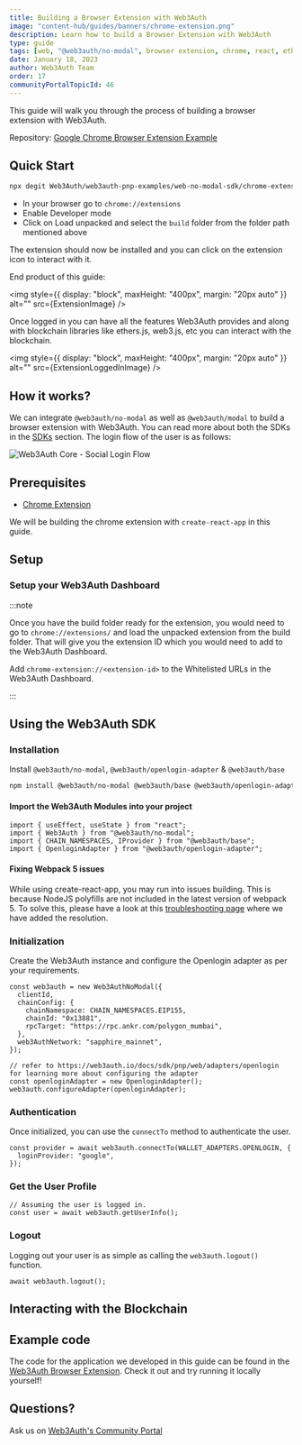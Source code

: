 ```yaml
---
title: Building a Browser Extension with Web3Auth
image: "content-hub/guides/banners/chrome-extension.png"
description: Learn how to build a Browser Extension with Web3Auth
type: guide
tags: [web, "@web3auth/no-modal", browser extension, chrome, react, ethereum]
date: January 18, 2023
author: Web3Auth Team
order: 17
communityPortalTopicId: 46
---
```



<SEO
  title="Building a Browser Extension with Web3Auth"
  description="Learn how to build a Browser Extension with Web3Auth"
  image="https://web3auth.io/docs/content-hub/guides/banners/chrome-extension.png"
  slug="/content-hub/guides/browser-extension"
/>

This guide will walk you through the process of building a browser extension with Web3Auth.

Repository:
[Google Chrome Browser Extension Example](https://github.com/Web3Auth/web3auth-pnp-examples/tree/main/web-no-modal-sdk/chrome-extension-no-modal-example)

## Quick Start

```bash
npx degit Web3Auth/web3auth-pnp-examples/web-no-modal-sdk/chrome-extension-no-modal-example w3a-chrome-extension-demo && cd w3a-chrome-extension-demo && npm install && npm run build
```

- In your browser go to `chrome://extensions`
- Enable Developer mode
- Click on Load unpacked and select the `build` folder from the folder path mentioned above

The extension should now be installed and you can click on the extension icon to interact with it.

End product of this guide:

<img style={{ display: "block", maxHeight: "400px", margin: "20px auto" }} alt="" src={ExtensionImage} />

Once logged in you can have all the features Web3Auth provides and along with blockchain libraries like ethers.js, web3.js, etc you can interact with
the blockchain.

<img style={{ display: "block", maxHeight: "400px", margin: "20px auto" }} alt="" src={ExtensionLoggedInImage} />

## How it works?

We can integrate `@web3auth/no-modal` as well as `@web3auth/modal` to build a browser extension with Web3Auth. You can read more about both the SDKs
in the [SDKs](/sdk/pnp/web) section. The login flow of the user is as follows:

![Web3Auth Core - Social Login Flow](/images/implicit-flow.svg)

## Prerequisites

<Web3AuthPrerequisites />

- [Chrome Extension](https://developer.chrome.com/docs/extensions/mv3/getstarted/)

We will be building the chrome extension with `create-react-app` in this guide.

## Setup

### Setup your Web3Auth Dashboard

<SetupWeb3AuthDashboard />

:::note

Once you have the build folder ready for the extension, you would need to go to `chrome://extensions/` and load the unpacked extension from the build
folder. That will give you the extension ID which you would need to add to the Web3Auth Dashboard.

Add `chrome-extension://<extension-id>` to the Whitelisted URLs in the Web3Auth Dashboard.

:::

## Using the Web3Auth SDK

### Installation

Install `@web3auth/no-modal`, `@web3auth/openlogin-adapter` & `@web3auth/base`

```bash npm2yarn
npm install @web3auth/no-modal @web3auth/base @web3auth/openlogin-adapter
```

#### Import the Web3Auth Modules into your project

```tsx title="src/App.tsx"
import { useEffect, useState } from "react";
import { Web3Auth } from "@web3auth/no-modal";
import { CHAIN_NAMESPACES, IProvider } from "@web3auth/base";
import { OpenloginAdapter } from "@web3auth/openlogin-adapter";
```

#### Fixing Webpack 5 issues

While using create-react-app, you may run into issues building. This is because NodeJS polyfills are not included in the latest version of webpack 5.
To solve this, please have a look at this [troubleshooting page](https://docs.web3auth.io/troubleshooting/webpack-issues) where we have added the
resolution.

### Initialization

Create the Web3Auth instance and configure the Openlogin adapter as per your requirements.

```tsx title="src/App.tsx"
const web3auth = new Web3AuthNoModal({
  clientId,
  chainConfig: {
    chainNamespace: CHAIN_NAMESPACES.EIP155,
    chainId: "0x13881",
    rpcTarget: "https://rpc.ankr.com/polygon_mumbai",
  },
  web3AuthNetwork: "sapphire_mainnet",
});

// refer to https://web3auth.io/docs/sdk/pnp/web/adapters/openlogin for learning more about configuring the adapter
const openloginAdapter = new OpenloginAdapter();
web3auth.configureAdapter(openloginAdapter);
```

### Authentication

Once initialized, you can use the `connectTo` method to authenticate the user.

```tsx
const provider = await web3auth.connectTo(WALLET_ADAPTERS.OPENLOGIN, {
  loginProvider: "google",
});
```

### Get the User Profile

```tsx
// Assuming the user is logged in.
const user = await web3auth.getUserInfo();
```

### Logout

Logging out your user is as simple as calling the `web3auth.logout()` function.

```tsx
await web3auth.logout();
```

## Interacting with the Blockchain

<InteractingWithBlockchain />

## Example code

The code for the application we developed in this guide can be found in the
[Web3Auth Browser Extension](https://github.com/Web3Auth/web3auth-pnp-examples/tree/main/web-no-modal-sdk/chrome-extension-no-modal-example). Check it
out and try running it locally yourself!

## Questions?

Ask us on [Web3Auth's Community Portal](https://web3auth.io/community)
